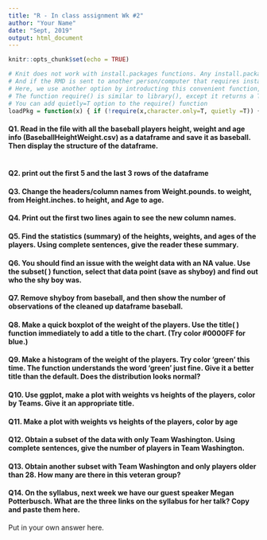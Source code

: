 ```yaml
---
title: "R - In class assignment Wk #2"
author: "Your Name"
date: "Sept, 2019"
output: html_document
---
```


```r
knitr::opts_chunk$set(echo = TRUE)
```

```r
# Knit does not work with install.packages functions. Any install.packages statements in the RMD file needs to be commented out before knitting. 
# And if the RMD is sent to another person/computer that requires installing the package, the user can remove the commenting and install the package.
# Here, we use another option by introducting this convenient function, we named it loadPkg(), which uses install.packages() and require(). 
# The function require() is similar to library(), except it returns a TRUE/FALSE value.
# You can add quietly=T option to the require() function
loadPkg = function(x) { if (!require(x,character.only=T, quietly =T)) { install.packages(x,dep=T,repos="http://cran.us.r-project.org"); if(!require(x,character.only=T)) stop("Package not found") } }
```

#### Q1. Read in the file with all the baseball players height, weight and age info (BaseballHeightWeight.csv) as a dataframe and save it as baseball. Then display the structure of the dataframe.

```r

```

#### Q2. print out the first 5 and the last 3 rows of the dataframe

#### Q3. Change the headers/column names from Weight.pounds. to weight, from Height.inches. to height, and Age to age.

#### Q4. Print out the first two lines again to see the new column names.

#### Q5. Find the statistics (summary) of the heights, weights, and ages of the players. Using complete sentences, give the reader these summary.

#### Q6. You should find an issue with the weight data with an NA value. Use the subset( ) function, select that data point (save as shyboy) and find out who the shy boy was.

#### Q7. Remove shyboy from baseball, and then show the number of observations of the cleaned up dataframe baseball.

#### Q8. Make a quick boxplot of the weight of the players. Use the title( ) function immediately to add a title to the chart. (Try color #0000FF for blue.)

#### Q9. Make a histogram of the weight of the players. Try color 'green' this time. The function understands the word 'green' just fine. Give it a better title than the default. Does the distribution looks normal?

#### Q10. Use ggplot, make a plot with weights vs heights of the players, color by Teams. Give it an appropriate title.

#### Q11. Make a plot with weights vs heights of the players, color by age

#### Q12. Obtain a subset of the data with only Team Washington. Using complete sentences, give the number of players in Team Washington.

#### Q13. Obtain another subset with Team Washington and only players older than 28. How many are there in this veteran group?

#### Q14. On the syllabus, next week we have our guest speaker Megan Potterbusch. What are the three links on the syllabus for her talk? Copy and paste them here.

Put in your own answer here.